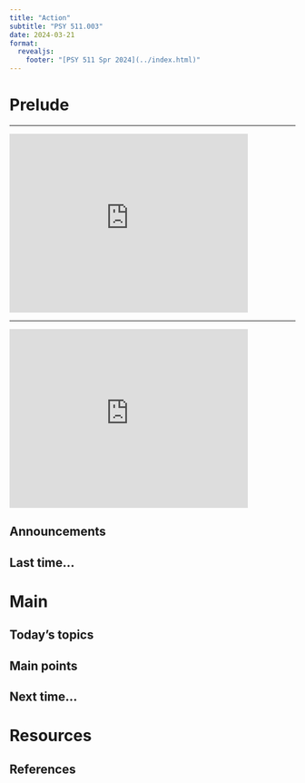 ```yaml
---
title: "Action"
subtitle: "PSY 511.003"
date: 2024-03-21
format: 
  revealjs:
    footer: "[PSY 511 Spr 2024](../index.html)"
---
```


# Prelude

---

<iframe width="420" height="315" src="https://www.youtube.com/embed/Gs069dndIYk" title="YouTube video player" frameborder="0" allow="accelerometer; autoplay; clipboard-write; encrypted-media; gyroscope; picture-in-picture" allowfullscreen></iframe>
<!-- September Earth Wind & Fire 3:35-->

---

<iframe width="420" height="315" src="https://www.youtube.com/embed/XaI5IRuS2aE" frameborder="0" allowfullscreen></iframe>

<!-- This Land is Your Land, Guthrie -->

## Announcements

## Last time...

# Main

## Today's topics

## Main points

## Next time...

# Resources

## References

